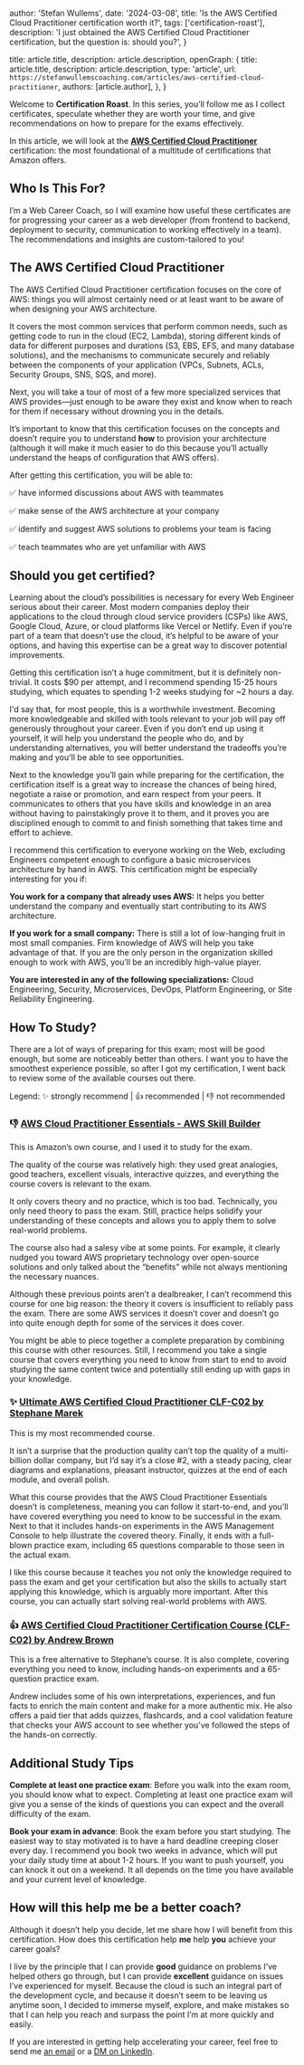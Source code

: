 
  author: 'Stefan Wullems',
  date: '2024-03-08',
  title: 'Is the AWS Certified Cloud Practitioner certification worth it?',
  tags: ['certification-roast'],
  description:
    'I just obtained the AWS Certified Cloud Practitioner certification, but the question is: should you?',
}

  title: article.title,
  description: article.description,
  openGraph: {
    title: article.title,
    description: article.description,
    type: 'article',
    url: `https://stefanwullemscoaching.com/articles/aws-certified-cloud-practitioner`,
    authors: [article.author],
  },
}


Welcome to **Certification Roast**. In this series, you’ll follow me as I collect certificates, speculate whether they are worth your time, and give recommendations on how to prepare for the exams effectively.

In this article, we will look at the **[AWS Certified Cloud Practitioner](https://aws.amazon.com/certification/certified-cloud-practitioner/)** certification: the most foundational of a multitude of certifications that Amazon offers.

<AWSCertifications highlighted="foundational-cloud-practitioner" />

## Who Is This For?

I’m a Web Career Coach, so I will examine how useful these certificates are for progressing your career as a web developer (from frontend to backend, deployment to security, communication to working effectively in a team). 
The recommendations and insights are custom-tailored to you!

## The AWS Certified Cloud Practitioner

The AWS Certified Cloud Practitioner certification focuses on the core of AWS: things you will almost certainly need or at least want to be aware of when designing your AWS architecture.

It covers the most common services that perform common needs, such as getting code to run in the cloud (EC2, Lambda), storing different kinds of data for different purposes and durations (S3, EBS, EFS, and many database solutions), and the mechanisms to communicate securely and reliably between the components of your application (VPCs, Subnets, ACLs, Security Groups, SNS, SQS, and more).

Next, you will take a tour of most of a few more specialized services that AWS provides—just enough to be aware they exist and know when to reach for them if necessary without drowning you in the details.

It’s important to know that this certification focuses on the concepts and doesn’t require you to understand **how** to provision your architecture (although it will make it much easier to do this because you’ll actually understand the heaps of configuration that AWS offers).

After getting this certification, you will be able to:

✅ have informed discussions about AWS with teammates

✅ make sense of the AWS architecture at your company

✅ identify and suggest AWS solutions to problems your team is facing

✅ teach teammates who are yet unfamiliar with AWS

## Should you get certified?

Learning about the cloud’s possibilities is necessary for every Web Engineer serious about their career. Most modern companies deploy their applications to the cloud through cloud service providers (CSPs) like AWS, Google Cloud, Azure, or cloud platforms like Vercel or Netlify. Even if you’re part of a team that doesn’t use the cloud, it’s helpful to be aware of your options, and having this expertise can be a great way to discover potential improvements.

Getting this certification isn’t a huge commitment, but it is definitely non-trivial. It costs $90 per attempt, and I recommend spending 15-25 hours studying, which equates to spending 1-2 weeks studying for ~2 hours a day. 

I'd say that, for most people, this is a worthwhile investment. Becoming more knowledgeable and skilled with tools relevant to your job will pay off generously throughout your career. Even if you don’t end up using it yourself, it will help you understand the people who do, and by understanding alternatives, you will better understand the tradeoffs you’re making and you'll be able to see opportunities.

Next to the knowledge you’ll gain while preparing for the certification, the certification itself is a great way to increase the chances of being hired, negotiate a raise or promotion, and earn respect from your peers. It communicates to others that you have skills and knowledge in an area without having to painstakingly prove it to them, and it proves you are disciplined enough to commit to and finish something that takes time and effort to achieve.

I recommend this certification to everyone working on the Web, excluding Engineers competent enough to configure a basic microservices architecture by hand in AWS. This certification might be especially interesting for you if:

**You work for a company that already uses AWS:** It helps you better understand the company and eventually start contributing to its AWS architecture.

**If you work for a small company:** There is still a lot of low-hanging fruit in most small companies. Firm knowledge of AWS will help you take advantage of that. If you are the only person in the organization skilled enough to work with AWS, you’ll be an incredibly high-value player.

**You are interested in any of the following specializations:** Cloud Engineering, Security, Microservices, DevOps, Platform Engineering, or Site Reliability Engineering.

## How To Study?

There are a lot of ways of preparing for this exam; most will be good enough, but some are noticeably better than others. I want you to have the smoothest experience possible, so after I got my certification, I went back to review some of the available courses out there.

Legend: ✨ strongly recommend | 👍 recommended | 👎 not recommended

### 👎 [**AWS Cloud Practitioner Essentials - AWS Skill Builder**](https://explore.skillbuilder.aws/learn/course/external/view/elearning/134/aws-cloud-practitioner-essentials)

This is Amazon’s own course, and I used it to study for the exam. 

The quality of the course was relatively high: they used great analogies, good teachers, excellent visuals, interactive quizzes, and everything the course covers is relevant to the exam. 

It only covers theory and no practice, which is too bad. Technically, you only need theory to pass the exam. Still, practice helps solidify your understanding of these concepts and allows you to apply them to solve real-world problems.

The course also had a salesy vibe at some points. For example, it clearly nudged you toward AWS proprietary technology over open-source solutions and only talked about the “benefits” while not always mentioning the necessary nuances.

Although these previous points aren’t a dealbreaker, I can’t recommend this course for one big reason: the theory it covers is insufficient to reliably pass the exam. There are some AWS services it doesn’t cover and doesn’t go into quite enough depth for some of the services it does cover.

You might be able to piece together a complete preparation by combining this course with other resources. Still, I recommend you take a single course that covers everything you need to know from start to end to avoid studying the same content twice and potentially still ending up with gaps in your knowledge.

### ✨  **[Ultimate AWS Certified Cloud Practitioner CLF-C02 by Stephane Marek](https://www.udemy.com/course/aws-certified-cloud-practitioner-new)**

This is my most recommended course. 

It isn’t a surprise that the production quality can’t top the quality of a multi-billion dollar company, but I’d say it’s a close #2, with a steady pacing, clear diagrams and explanations, pleasant instructor, quizzes at the end of each module, and overall polish.

What this course provides that the AWS Cloud Practitioner Essentials doesn’t is completeness, meaning you can follow it start-to-end, and you’ll have covered everything you need to know to be successful in the exam. Next to that it includes hands-on experiments in the AWS Management Console to help illustrate the covered theory. Finally, it ends with a full-blown practice exam, including 65 questions comparable to those seen in the actual exam.

I like this course because it teaches you not only the knowledge required to pass the exam and get your certification but also the skills to actually start applying this knowledge, which is arguably more important. After this course, you can actually start solving real-world problems with AWS.

### 👍 **[AWS Certified Cloud Practitioner Certification Course (CLF-C02) by Andrew Brown](https://www.youtube.com/watch?v=NhDYbskXRgc)** 

This is a free alternative to Stephane’s course. It is also complete, covering everything you need to know, including hands-on experiments and a 65-question practice exam. 

Andrew includes some of his own interpretations, experiences, and fun facts to enrich the main content and make for a more authentic mix. He also offers a paid tier that adds quizzes, flashcards, and a cool validation feature that checks your AWS account to see whether you’ve followed the steps of the hands-on correctly.

## Additional Study Tips

**Complete at least one practice exam**: Before you walk into the exam room, you should know what to expect. Completing at least one practice exam will give you a sense of the kinds of questions you can expect and the overall difficulty of the exam.

**Book your exam in advance**: Book the exam before you start studying. The easiest way to stay motivated is to have a hard deadline creeping closer every day. I recommend you book two weeks in advance, which will put your daily study time at about 1-2 hours. If you want to push yourself, you can knock it out on a weekend. It all depends on the time you have available and your current level of knowledge.

## How will this help me be a better coach?

Although it doesn’t help you decide, let me share how I will benefit from this certification. How does this certification help **me** help **you** achieve your career goals? 

I live by the principle that I can provide **good** guidance on problems I’ve helped others go through, but I can provide **excellent** guidance on issues I’ve experienced for myself. Because the cloud is such an integral part of the development cycle, and because it doesn’t seem to be leaving us anytime soon, I decided to immerse myself, explore, and make mistakes so that I can help you reach and surpass the point I’m at more quickly and easily.

If you are interested in getting help accelerating your career, feel free to send me [an email](mailto:stefan@stefanwullemscoaching.com) or a [DM on LinkedIn](https://www.linkedin.com/in/stefan-wullems-572854242/).
